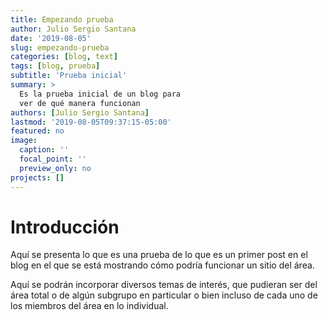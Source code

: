 ```yaml
---
title: Empezando prueba
author: Julio Sergio Santana
date: '2019-08-05'
slug: empezando-prueba
categories: [blog, text]
tags: [blog, prueba]
subtitle: 'Prueba inicial'
summary: >
  Es la prueba inicial de un blog para
  ver de qué manera funcionan
authors: [Julio Sergio Santana]
lastmod: '2019-08-05T09:37:15-05:00'
featured: no
image:
  caption: ''
  focal_point: ''
  preview_only: no
projects: []
---
```


# Introducción

Aquí se presenta lo que es una prueba de lo que es un primer post en el blog en el que se está mostrando cómo podría funcionar un sitio del área.

Aquí se podrán incorporar diversos temas de interés, que pudieran ser del área total o de algún subgrupo en particular o bien incluso de cada uno de los miembros del área en lo individual.

